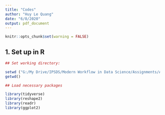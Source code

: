 ```yaml
---
title: "Codes"
author: "Huy Le Quang"
date: "6/8/2020"
output: pdf_document
---
```


```r
knitr::opts_chunk$set(warning = FALSE)
```

## 1. Set up in R

```r
## Set working directory:

setwd ("G:/My Drive/IPSDS/Modern Workflow in Data Science/Assignments/Assignment-1/")
getwd()

## Load necessary packages

library(tidyverse)
library(reshape2)
library(readr)
library(ggplot2)

```

